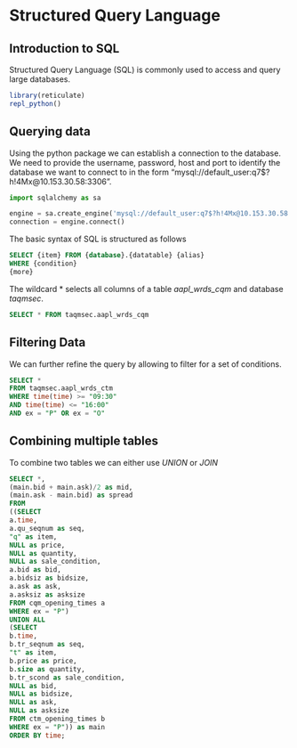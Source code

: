 # Structured Query Language

## Introduction to SQL

Structured Query Language (SQL) is commonly used to access and query large databases.

```r
library(reticulate)
repl_python()
```

## Querying data

Using the python package \textt{sqlalchemy} we can establish a connection to the database.
We need to provide the username, password, host and port to identify the database we want to connect to
in the form "mysql://default_user:q7$?h!4Mx@10.153.30.58:3306".

```python
import sqlalchemy as sa

engine = sa.create_engine('mysql://default_user:q7$?h!4Mx@10.153.30.58:3306')
connection = engine.connect()
```

The basic syntax of SQL is structured as follows
```sql
SELECT {item} FROM {database}.{datatable} {alias}
WHERE {condition}
{more}
```

The wildcard * selects all columns of a table *aapl_wrds_cqm* and database *taqmsec*.
```sql
SELECT * FROM taqmsec.aapl_wrds_cqm
```


## Filtering Data

We can further refine the query by allowing to filter for a set of conditions.

```sql
SELECT *
FROM taqmsec.aapl_wrds_ctm
WHERE time(time) >= "09:30" 
AND time(time) <= "16:00"
AND ex = "P" OR ex = "O"
```

## Combining multiple tables

To combine two tables we can either use *UNION* or *JOIN*

```sql
SELECT *,
(main.bid + main.ask)/2 as mid,
(main.ask - main.bid) as spread
FROM 
((SELECT 
a.time, 
a.qu_seqnum as seq, 
"q" as item,
NULL as price,
NULL as quantity,
NULL as sale_condition,
a.bid as bid, 
a.bidsiz as bidsize, 
a.ask as ask, 
a.asksiz as asksize
FROM cqm_opening_times a
WHERE ex = "P")
UNION ALL
(SELECT
b.time, 
b.tr_seqnum as seq, 
"t" as item,
b.price as price,
b.size as quantity,
b.tr_scond as sale_condition,
NULL as bid, 
NULL as bidsize, 
NULL as ask, 
NULL as asksize
FROM ctm_opening_times b
WHERE ex = "P")) as main
ORDER BY time;
```


